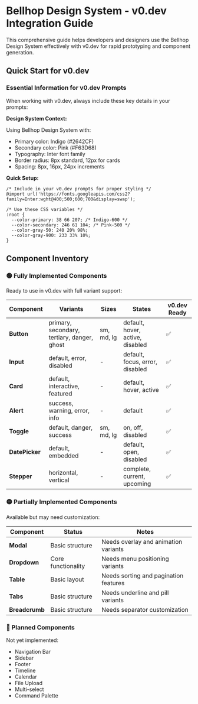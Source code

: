 # Bellhop Design System - v0.dev Integration Guide

This comprehensive guide helps developers and designers use the Bellhop Design System effectively with v0.dev for rapid prototyping and component generation.

## Quick Start for v0.dev

### Essential Information for v0.dev Prompts

When working with v0.dev, always include these key details in your prompts:

**Design System Context:**

Using Bellhop Design System with:
- Primary color: Indigo (#2642CF)
- Secondary color: Pink (#F63D68)
- Typography: Inter font family
- Border radius: 8px standard, 12px for cards
- Spacing: 8px, 16px, 24px increments

**Quick Setup:**
```
/* Include in your v0.dev prompts for proper styling */
@import url('https://fonts.googleapis.com/css2?family=Inter:wght@400;500;600;700&display=swap');

/* Use these CSS variables */
:root {
  --color-primary: 38 66 207; /* Indigo-600 */
  --color-secondary: 246 61 104; /* Pink-500 */
  --color-gray-50: 240 20% 98%;
  --color-gray-900: 233 33% 10%;
}
```

## Component Inventory

### 🟢 Fully Implemented Components
Ready to use in v0.dev with full variant support:

| Component | Variants | Sizes | States | v0.dev Ready |
|-----------|----------|-------|--------|--------------|
| **Button** | primary, secondary, tertiary, danger, ghost | sm, md, lg | default, hover, active, disabled | ✅ |
| **Input** | default, error, disabled | - | default, focus, error, disabled | ✅ |
| **Card** | default, interactive, featured | - | default, hover, active | ✅ |
| **Alert** | success, warning, error, info | - | default | ✅ |
| **Toggle** | default, danger, success | sm, md, lg | on, off, disabled | ✅ |
| **DatePicker** | default, embedded | - | default, open, disabled | ✅ |
| **Stepper** | horizontal, vertical | - | complete, current, upcoming | ✅ |

### 🟡 Partially Implemented Components
Available but may need customization:

| Component | Status | Notes |
|-----------|--------|-------|
| **Modal** | Basic structure | Needs overlay and animation variants |
| **Dropdown** | Core functionality | Needs menu positioning variants |
| **Table** | Basic layout | Needs sorting and pagination features |
| **Tabs** | Basic structure | Needs underline and pill variants |
| **Breadcrumb** | Basic structure | Needs separator customization |

### 🔴 Planned Components
Not yet implemented:

- Navigation Bar
- Sidebar
- Footer
- Timeline
- Calendar
- File Upload
- Multi-select
- Command Palette
